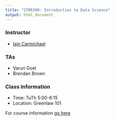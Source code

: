 ```yaml
---
title: "STOR390: Introduction to Data Science"
output: html_document
---
```



### Instructor

  * [Iain Carmichael](http://iaincarmichael.web.unc.edu/)


### TAs

  * Varun Goel
  * Brendan Brown

### Class Information

* Time: TuTh 5:00-6:15
* Location: Greenlaw 101

For course information [go here]('Course_Organization.html')


